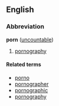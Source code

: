 ==English==
===Abbreviation===
'''porn''' ([[uncountable]])

#[[pornography]]

====Related terms====
*[[porno]]
*[[pornographer]]
*[[pornographic]]
*[[pornography]]